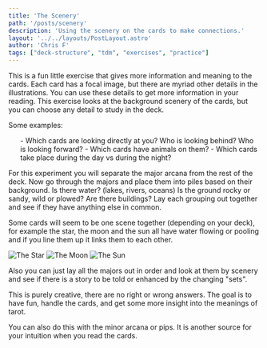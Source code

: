 ```yaml
---
title: 'The Scenery'
path: '/posts/scenery'
description: 'Using the scenery on the cards to make connections.'
layout: '../../layouts/PostLayout.astro'
author: 'Chris F'
tags: ["deck-structure", "tdm", "exercises", "practice"]
---
```



This is a fun little exercise that gives more information and meaning to the cards. Each card has a focal image, but there are myriad other details in the illustrations. You can use these details to get more information in your reading. This exercise looks at the background scenery of the cards, but you can choose any detail to study in the deck. 

Some examples:
<ul class="rt-margin">
- Which cards are looking directly at you? Who is looking behind? Who is looking forward?
- Which cards have animals on them?
- Which cards take place during the day vs during the night?
</ul>
For this experiment you will separate the major arcana from the rest of the deck. Now go through the majors and place them into piles based on their background. Is there water? (lakes, rivers, oceans) Is the ground rocky or sandy, wild or plowed? Are there buildings? Lay each grouping out together and see if they have anything else in common.

Some cards will seem to be one scene together (depending on your deck), for example the star, the moon and the sun all have water flowing or pooling and if you line them up it links them to each other.

<div class="spread">

<img src={theStar.src} alt="The Star" title="The Star" />
<img src={theMoon.src} alt="The Moon" class="hidden" title="The Moon" />
<img src={theSun.src} alt="The Sun" class="hidden" title="The Sun" />

</div>

Also you can just lay all the majors out in order and look at them by scenery and see if there is a story to be told or enhanced by the changing "sets".

This is purely creative, there are no right or wrong answers. The goal is to have fun, handle the cards, and get some more insight into the meanings of tarot.

You can also do this with the minor arcana or pips. It is another source for your intuition when you read the cards.